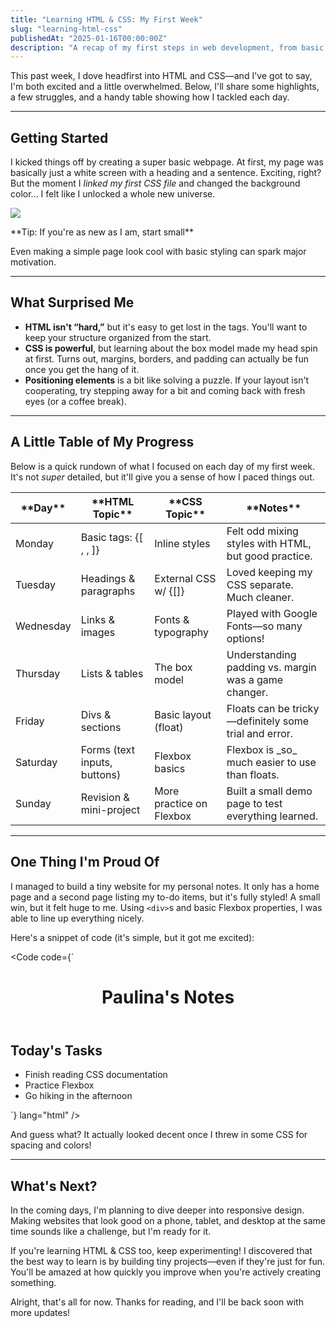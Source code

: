 ```yaml
---
title: "Learning HTML & CSS: My First Week"
slug: "learning-html-css"
publishedAt: "2025-01-16T00:00:00Z"
description: "A recap of my first steps in web development, from basic tags to styling techniques."
---
```



This past week, I dove headfirst into HTML and CSS—and I've got to say, I'm both excited and a little overwhelmed. Below, I'll share some highlights, a few struggles, and a handy table showing how I tackled each day.

<hr class="my-8 bg-neutral-200 dark:bg-neutral-700" />

## Getting Started

I kicked things off by creating a super basic webpage. At first, my page was basically just a white screen with a heading and a sentence. Exciting, right? But the moment I _linked my first CSS file_ and changed the background color... I felt like I unlocked a whole new universe.

<div class="my-6 flex items-start gap-2 rounded-xl border border-green-500 bg-green-200 p-3 dark:border-green-700 dark:bg-green-900">
  <img class="relative top-[3px] my-0" src="/images/icon-tip.svg" />
  <div class="">
    <p class="my-0 font-extrabold text-neutral-700 dark:text-neutral-0">
      **Tip: If you're as new as I am, start small**
    </p>
    <p class="my-0">
      Even making a simple page look cool with basic styling can spark major
      motivation.
    </p>
  </div>
</div>

<hr class="bg-neutral-200 dark:bg-neutral-700" />

## What Surprised Me

- **HTML isn't “hard,”** but it's easy to get lost in the tags. You'll want to keep your structure organized from the start.
- **CSS is powerful**, but learning about the box model made my head spin at first. Turns out, margins, borders, and padding can actually be fun once you get the hang of it.
- **Positioning elements** is a bit like solving a puzzle. If your layout isn't cooperating, try stepping away for a bit and coming back with fresh eyes (or a coffee break).

<hr class="bg-neutral-200 dark:bg-neutral-700" />

## A Little Table of My Progress

Below is a quick rundown of what I focused on each day of my first week. It's not _super_ detailed, but it'll give you a sense of how I paced things out.

<div class="overflow-x-auto">
<table className="table-auto min-w-full rounded-lg border border-neutral-200 dark:border-neutral-700">
  <thead>
    <tr className="">
      <th className="border border-neutral-200 px-[6px] pb-2 pt-[6px] text-left dark:border-neutral-700">
        **Day**
      </th>
      <th className="border border-neutral-200 px-[6px] pb-2 pt-[6px] text-left dark:border-neutral-700">
        **HTML Topic**
      </th>
      <th className="border border-neutral-200 px-[6px] pb-2 pt-[6px] text-left dark:border-neutral-700">
        **CSS Topic**
      </th>
      <th className="border border-neutral-200 px-[6px] pb-2 pt-[6px] text-left dark:border-neutral-700">
        **Notes**
      </th>
    </tr>
  </thead>
  <tbody>
    <tr>
      <td className="border border-neutral-200 px-[6px] pb-2 pt-[6px] text-base dark:border-neutral-700">
        Monday
      </td>
      <td className="border border-neutral-200 px-[6px] pb-2 pt-[6px] dark:border-neutral-700">
        Basic tags:
        {[
        <InlineCode code={`html`} lang="html" key="html" />,
        <InlineCode code={`head`} lang="html" key="head" />,
        <InlineCode code={`body`} lang="html" key="body" />
        ]}
      </td>
      <td className="border border-neutral-200 px-[6px] pb-2 pt-[6px] dark:border-neutral-700">
        Inline styles
      </td>
      <td className="border border-neutral-200 px-[6px] pb-2 pt-[6px] dark:border-neutral-700">
        Felt odd mixing styles with HTML, but good practice.
      </td>
    </tr>
    <tr>
      <td className="border border-neutral-200 px-[6px] pb-2 pt-[6px] dark:border-neutral-700">
        Tuesday
      </td>
      <td className="border border-neutral-200 px-[6px] pb-2 pt-[6px] dark:border-neutral-700">
        Headings & paragraphs
      </td>
      <td className="border border-neutral-200 px-[6px] pb-2 pt-[6px] dark:border-neutral-700">
        External CSS w/ 
        {[<InlineCode code={`link`} lang="html" key="link" />]}
      </td>
      <td className="border border-neutral-200 px-[6px] pb-2 pt-[6px] dark:border-neutral-700">
        Loved keeping my CSS separate. Much cleaner.
      </td>
    </tr>
    <tr>
      <td className="border border-neutral-200 px-[6px] pb-2 pt-[6px] dark:border-neutral-700">
        Wednesday
      </td>
      <td className="border border-neutral-200 px-[6px] pb-2 pt-[6px] dark:border-neutral-700">
        Links & images
      </td>
      <td className="border border-neutral-200 px-[6px] pb-2 pt-[6px] dark:border-neutral-700">
        Fonts & typography
      </td>
      <td className="border border-neutral-200 px-[6px] pb-2 pt-[6px] dark:border-neutral-700">
        Played with Google Fonts—so many options!
      </td>
    </tr>
    <tr>
      <td className="border border-neutral-200 px-[6px] pb-2 pt-[6px] dark:border-neutral-700">
        Thursday
      </td>
      <td className="border border-neutral-200 px-[6px] pb-2 pt-[6px] dark:border-neutral-700">
        Lists & tables
      </td>
      <td className="border border-neutral-200 px-[6px] pb-2 pt-[6px] dark:border-neutral-700">
        The box model
      </td>
      <td className="border border-neutral-200 px-[6px] pb-2 pt-[6px] dark:border-neutral-700">
        Understanding padding vs. margin was a game changer.
      </td>
    </tr>
    <tr>
      <td className="border border-neutral-200 px-[6px] pb-2 pt-[6px] dark:border-neutral-700">
        Friday
      </td>
      <td className="border border-neutral-200 px-[6px] pb-2 pt-[6px] dark:border-neutral-700">
        Divs & sections
      </td>
      <td className="border border-neutral-200 px-[6px] pb-2 pt-[6px] dark:border-neutral-700">
        Basic layout (float)
      </td>
      <td className="border border-neutral-200 px-[6px] pb-2 pt-[6px] dark:border-neutral-700">
        Floats can be tricky—definitely some trial and error.
      </td>
    </tr>
    <tr>
      <td className="border border-neutral-200 px-[6px] pb-2 pt-[6px] dark:border-neutral-700">
        Saturday
      </td>
      <td className="border border-neutral-200 px-[6px] pb-2 pt-[6px] dark:border-neutral-700">
        Forms (text inputs, buttons)
      </td>
      <td className="border border-neutral-200 px-[6px] pb-2 pt-[6px] dark:border-neutral-700">
        Flexbox basics
      </td>
      <td className="border border-neutral-200 px-[6px] pb-2 pt-[6px] dark:border-neutral-700">
        Flexbox is _so_ much easier to use than floats.
      </td>
    </tr>
    <tr>
      <td className="border border-neutral-200 px-[6px] pb-2 pt-[6px] dark:border-neutral-700">
        Sunday
      </td>
      <td className="border border-neutral-200 px-[6px] pb-2 pt-[6px] dark:border-neutral-700">
        Revision & mini-project
      </td>
      <td className="border border-neutral-200 px-[6px] pb-2 pt-[6px] dark:border-neutral-700">
        More practice on Flexbox
      </td>
      <td className="border border-neutral-200 px-[6px] pb-2 pt-[6px] dark:border-neutral-700">
        Built a small demo page to test everything learned.
      </td>
    </tr>

  </tbody>
</table>
</div>

<hr class="bg-neutral-200 dark:bg-neutral-700" />

## One Thing I'm Proud Of

I managed to build a tiny website for my personal notes. It only has a home page and a second page listing my to-do items, but it's fully styled! A small win, but it felt huge to me. Using `<div>`s and basic Flexbox properties, I was able to line up everything nicely.

Here's a snippet of code (it's simple, but it got me excited):

<Code
  code={`
<!DOCTYPE html>
<html lang="en">
  <head>
    <meta charset="UTF-8" />
    <title>My Mini Site</title>
    <link rel="stylesheet" href="styles.css" />
  </head>
  <body>
    <header>
      <h1>Paulina's Notes</h1>
    </header>
    <main>
      <section class="notes">
        <h2>Today's Tasks</h2>
        <ul>
          <li>Finish reading CSS documentation</li>
          <li>Practice Flexbox</li>
          <li>Go hiking in the afternoon</li>
        </ul>
      </section>
    </main>
  </body>
</html>
`}
  lang="html"
/>

And guess what? It actually looked decent once I threw in some CSS for spacing and colors!

<hr class="bg-neutral-200 dark:bg-neutral-700" />

## What's Next?

<div class="space-y-3">
In the coming days, I'm planning to dive deeper into responsive design. Making websites that look good on a phone, tablet, and desktop at the same time sounds like a challenge, but I'm ready for it.

If you're learning HTML & CSS too, keep experimenting! I discovered that the best way to learn is by building tiny projects—even if they're just for fun. You'll be amazed at how quickly you improve when you're actively creating something.

Alright, that's all for now. Thanks for reading, and I'll be back soon with more updates!

</div>
